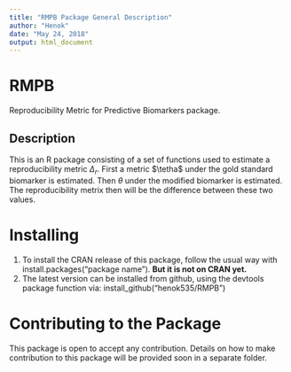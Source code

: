 ```yaml
---
title: "RMPB Package General Description"
author: "Henok"
date: "May 24, 2018"
output: html_document
---
```


# RMPB
Reproducibility Metric for Predictive Biomarkers package.

## Description
This is an R package consisting of a set of functions used to estimate a
reproducibility metric $\Delta_r$. First a metric $\tetha$ under the gold standard
biomarker is estimated. Then $\theta$ under the modified biomarker is estimated.
The reproducibility metrix then will be the difference between these two values.


# Installing
1. To install the CRAN release of this package, follow the usual way with install.packages("package name"). **But it is not on CRAN yet.**
2. The latest version can be installed from github, using the devtools package function via: install_github("henok535/RMPB")


# Contributing to the Package 
This package is open to accept any contribution. Details on how to make contribution to this package will be provided soon in a separate folder.
